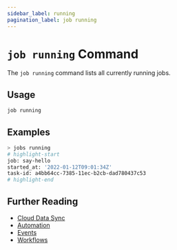 ```yaml
---
sidebar_label: running
pagination_label: job running
---
```


# `job running` Command

The `job running` command lists all currently running jobs.

## Usage

```bash
job running
```

## Examples

```bash
> jobs running
# highlight-start
​job: say-hello
​started_at: '2022-01-12T09:01:34Z'
​task-id: a4bb64cc-7385-11ec-b2cb-dad780437c53
# highlight-end
```

## Further Reading

- [Cloud Data Sync](../../../concepts/cloud-data-sync/index.mdx)
- [Automation](../../../concepts/automation/index.mdx)
- [Events](../../events/index.mdx)
- [Workflows](../../workflows/index.mdx)
